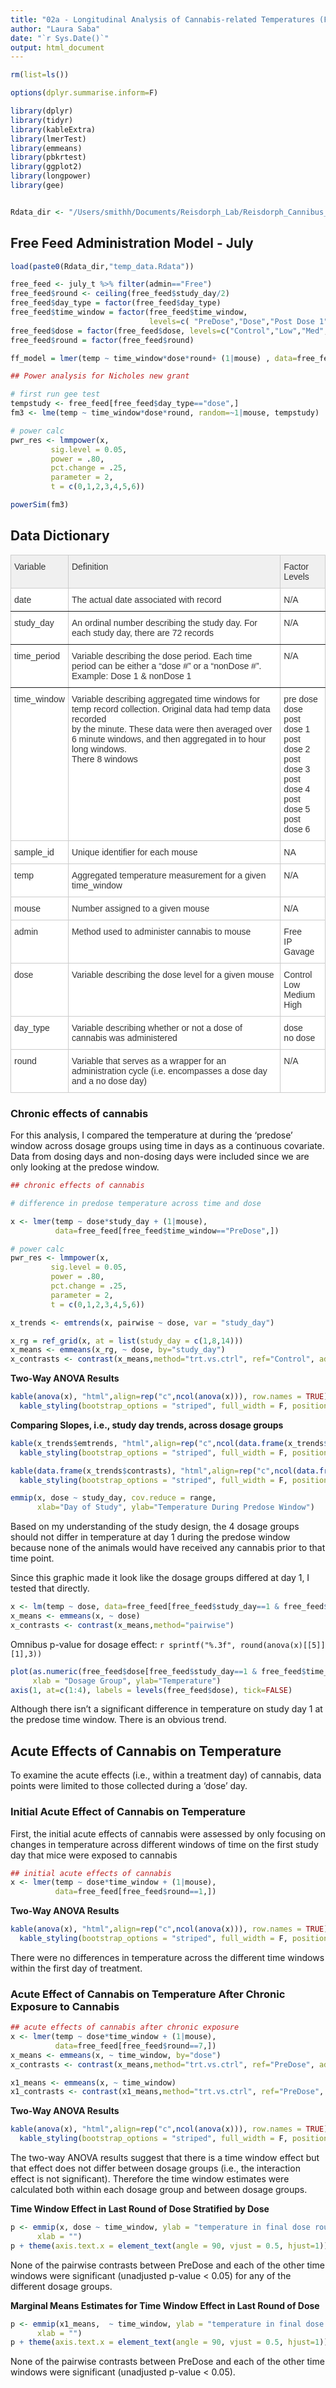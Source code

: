 ```yaml
---
title: "02a - Longitudinal Analysis of Cannabis-related Temperatures (Free Feed Administration)"
author: "Laura Saba"
date: "`r Sys.Date()`"
output: html_document
---
```




```r
rm(list=ls())

options(dplyr.summarise.inform=F)

library(dplyr)
library(tidyr)
library(kableExtra)
library(lmerTest)
library(emmeans)
library(pbkrtest)
library(ggplot2)
library(longpower)
library(gee)


Rdata_dir <- "/Users/smithh/Documents/Reisdorph_Lab/Reisdorph_Cannibus_Study/Laura_dropbox/cannabis/Rdata/"
```

## Free Feed Administration Model - July

```r
load(paste0(Rdata_dir,"temp_data.Rdata"))

free_feed <- july_t %>% filter(admin=="Free")
free_feed$round <- ceiling(free_feed$study_day/2)
free_feed$day_type = factor(free_feed$day_type)
free_feed$time_window = factor(free_feed$time_window,
                               levels=c( "PreDose","Dose","Post Dose 1","Post Dose 2","Post Dose 3","Post Dose 4","Post Dose 5","Post Dose 6"))
free_feed$dose = factor(free_feed$dose, levels=c("Control","Low","Med","High"))
free_feed$round = factor(free_feed$round)

ff_model = lmer(temp ~ time_window*dose*round+ (1|mouse) , data=free_feed[free_feed$day_type=="dose",])

## Power analysis for Nicholes new grant

# first run gee test
tempstudy <- free_feed[free_feed$day_type=="dose",]
fm3 <- lme(temp ~ time_window*dose*round, random=~1|mouse, tempstudy)

# power calc
pwr_res <- lmmpower(x, 
         sig.level = 0.05, 
         power = .80, 
         pct.change = .25, 
         parameter = 2, 
         t = c(0,1,2,3,4,5,6))

powerSim(fm3)
```

## Data Dictionary

<style type="text/css">
.tg  {border-collapse:collapse;border-color:#ccc;border-spacing:0;}
.tg td{background-color:#fff;border-color:#ccc;border-style:solid;border-width:1px;color:#333;
  font-family:Arial, sans-serif;font-size:14px;overflow:hidden;padding:10px 5px;word-break:normal;}
.tg th{background-color:#f0f0f0;border-color:#ccc;border-style:solid;border-width:1px;color:#333;
  font-family:Arial, sans-serif;font-size:14px;font-weight:normal;overflow:hidden;padding:10px 5px;word-break:normal;}
.tg .tg-0pky{border-color:inherit;text-align:left;vertical-align:top}
.tg .tg-0lax{text-align:left;vertical-align:top}
</style>
<table class="tg">
<thead>
  <tr>
    <th class="tg-0pky">Variable</th>
    <th class="tg-0pky">Definition</th>
    <th class="tg-0pky">Factor Levels</th>
  </tr>
</thead>
<tbody>
  <tr>
    <td class="tg-0pky">date</td>
    <td class="tg-0pky">The actual date associated with record</td>
    <td class="tg-0pky">N/A</td>
  </tr>
  <tr>
    <td class="tg-0pky">study_day</td>
    <td class="tg-0pky">An ordinal number describing the study day. For each study day, there are 72 records</td>
    <td class="tg-0pky">N/A</td>
  </tr>
  <tr>
    <td class="tg-0pky">time_period</td>
    <td class="tg-0pky">Variable describing the dose period. Each time period can be either a "dose #" or a "nonDose #". Example: Dose 1 &amp; nonDose 1</td>
    <td class="tg-0pky">N/A</td>
  </tr>
  <tr>
    <td class="tg-0lax">time_window</td>
    <td class="tg-0lax">Variable describing aggregated time windows for temp record collection. Original data had temp data recorded <br>by the minute. These data were then averaged over 6 minute windows, and then aggregated in to hour long windows.<br>There 8 windows</td>
    <td class="tg-0lax">pre dose<br>dose<br>post dose 1<br>post dose 2<br>post dose 3<br>post dose 4<br>post dose 5<br>post dose 6</td>
  </tr>
  <tr>
    <td class="tg-0lax">sample_id</td>
    <td class="tg-0lax">Unique identifier for each mouse</td>
    <td class="tg-0lax">NA</td>
  </tr>
  <tr>
    <td class="tg-0lax">temp</td>
    <td class="tg-0lax">Aggregated temperature measurement for a given time_window</td>
    <td class="tg-0lax">N/A</td>
  </tr>
  <tr>
    <td class="tg-0lax">mouse</td>
    <td class="tg-0lax">Number assigned to a given mouse</td>
    <td class="tg-0lax">N/A</td>
  </tr>
  <tr>
    <td class="tg-0lax">admin</td>
    <td class="tg-0lax">Method used to administer cannabis to mouse</td>
    <td class="tg-0lax">Free<br>IP<br>Gavage</td>
  </tr>
  <tr>
    <td class="tg-0lax">dose</td>
    <td class="tg-0lax">Variable describing the dose level for a given mouse</td>
    <td class="tg-0lax">Control<br>Low<br>Medium<br>High</td>
  </tr>
  <tr>
    <td class="tg-0lax">day_type</td>
    <td class="tg-0lax">Variable describing whether or not a dose of cannabis was administered</td>
    <td class="tg-0lax">dose<br>no dose</td>
  </tr>
  <tr>
    <td class="tg-0lax">round</td>
    <td class="tg-0lax">Variable that serves as a wrapper for an administration cycle (i.e. encompasses a dose day and a no dose day)</td>
    <td class="tg-0lax">N/A</td>
  </tr>
</tbody>
</table>

### Chronic effects of cannabis

For this analysis, I compared the temperature at during the 'predose' window across dosage groups using time in days as a continuous covariate. Data from dosing days and non-dosing days were included since we are only looking at the predose window.


```r
## chronic effects of cannabis

# difference in predose temperature across time and dose

x <- lmer(temp ~ dose*study_day + (1|mouse),
          data=free_feed[free_feed$time_window=="PreDose",])

# power calc
pwr_res <- lmmpower(x, 
         sig.level = 0.05, 
         power = .80, 
         pct.change = .25, 
         parameter = 2, 
         t = c(0,1,2,3,4,5,6))

x_trends <- emtrends(x, pairwise ~ dose, var = "study_day")

x_rg = ref_grid(x, at = list(study_day = c(1,8,14)))
x_means <- emmeans(x_rg, ~ dose, by="study_day")
x_contrasts <- contrast(x_means,method="trt.vs.ctrl", ref="Control", adjust="none")
```

**Two-Way ANOVA Results**
```r
kable(anova(x), "html",align=rep("c",ncol(anova(x))), row.names = TRUE) %>%
  kable_styling(bootstrap_options = "striped", full_width = F, position="left")
```

**Comparing Slopes, i.e., study day trends, across dosage groups**
```r
kable(x_trends$emtrends, "html",align=rep("c",ncol(data.frame(x_trends$emtrends))), row.names = FALSE) %>%
  kable_styling(bootstrap_options = "striped", full_width = F, position="left")
```


```r
kable(data.frame(x_trends$contrasts), "html",align=rep("c",ncol(data.frame(x_trends$contrasts))), row.names = FALSE) %>%
  kable_styling(bootstrap_options = "striped", full_width = F, position="left")
```

```r
emmip(x, dose ~ study_day, cov.reduce = range,
      xlab="Day of Study", ylab="Temperature During Predose Window")
```

Based on my understanding of the study design, the 4 dosage groups should not differ in temperature at day 1 during the predose window because none of the animals would have received any cannabis prior to that time point. 

Since this graphic made it look like the dosage groups differed at day 1, I tested that directly.

```r
x <- lm(temp ~ dose, data=free_feed[free_feed$study_day==1 & free_feed$time_window=="PreDose",])
x_means <- emmeans(x, ~ dose)
x_contrasts <- contrast(x_means,method="pairwise")
```

Omnibus p-value for dosage effect: `r sprintf("%.3f", round(anova(x)[[5]][1],3))`

```r
plot(as.numeric(free_feed$dose[free_feed$study_day==1 & free_feed$time_window=="PreDose"]), free_feed$temp[free_feed$study_day==1 & free_feed$time_window=="PreDose"], xaxt="n", pch=19,
     xlab = "Dosage Group", ylab="Temperature")
axis(1, at=c(1:4), labels = levels(free_feed$dose), tick=FALSE)
```    

Although there isn't a significant difference in temperature on study day 1 at the predose time window. There is an obvious trend.

## Acute Effects of Cannabis on Temperature

To examine the acute effects (i.e., within a treatment day) of cannabis, data points were limited to those collected during a 'dose' day.

### Initial Acute Effect of Cannabis on Temperature

First, the initial acute effects of cannabis were assessed by only focusing on changes in temperature across different windows of time on the first study day that mice were exposed to cannabis

```r
## initial acute effects of cannabis
x <- lmer(temp ~ dose*time_window + (1|mouse),
          data=free_feed[free_feed$round==1,])
```

**Two-Way ANOVA Results**
```r
kable(anova(x), "html",align=rep("c",ncol(anova(x))), row.names = TRUE) %>%
  kable_styling(bootstrap_options = "striped", full_width = F, position="left")
```

There were no differences in temperature across the different time windows within the first day of treatment.


### Acute Effect of Cannabis on Temperature After Chronic Exposure to Cannabis


```r
## acute effects of cannabis after chronic exposure
x <- lmer(temp ~ dose*time_window + (1|mouse),
          data=free_feed[free_feed$round==7,])
x_means <- emmeans(x, ~ time_window, by="dose")
x_contrasts <- contrast(x_means,method="trt.vs.ctrl", ref="PreDose", adjust="none")

x1_means <- emmeans(x, ~ time_window)
x1_contrasts <- contrast(x1_means,method="trt.vs.ctrl", ref="PreDose", adjust="none")
```


**Two-Way ANOVA Results**
```r
kable(anova(x), "html",align=rep("c",ncol(anova(x))), row.names = TRUE) %>%
  kable_styling(bootstrap_options = "striped", full_width = F, position="left")
```

The two-way ANOVA results suggest that there is a time window effect but that effect does not differ between dosage groups (i.e., the interaction effect is not significant). Therefore the time window estimates were calculated both within each dosage group and between dosage groups.

**Time Window Effect in Last Round of Dose Stratified by Dose**

```r
p <- emmip(x, dose ~ time_window, ylab = "temperature in final dose round",
      xlab = "")
p + theme(axis.text.x = element_text(angle = 90, vjust = 0.5, hjust=1))
```

None of the pairwise contrasts between PreDose and each of the other time windows were significant (unadjusted p-value < 0.05) for any of the different dosage groups.

**Marginal Means Estimates for Time Window Effect in Last Round of Dose**

```r
p <- emmip(x1_means,  ~ time_window, ylab = "temperature in final dose round",
      xlab = "")
p + theme(axis.text.x = element_text(angle = 90, vjust = 0.5, hjust=1))
```

None of the pairwise contrasts between PreDose and each of the other time windows were significant (unadjusted p-value < 0.05).
